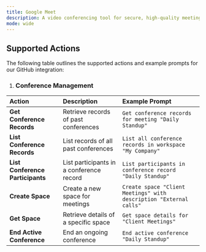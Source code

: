 ```yaml
---
title: Google Meet
description: A video conferencing tool for secure, high-quality meetings and team collaboration. 
mode: wide 
--- 
```


 
## Supported Actions
The following table outlines the supported actions and example prompts for our GitHub integration:

1. ### Conference Management

| Action          | Description                                         | Example Prompt                                                 |
| :-------------- | :--------------------------------------------------- | :---------------------------------------------------------------- |
|  **Get Conference Records**  | Retrieve records of past conferences       | `Get conference records for meeting "Daily Standup"` |
|  **List Conference Records**  | List records of all past conferences        | `List all conference records in workspace "My Company"` |
|  **List Conference Participants**  | List participants in a conference record        | `List participants in conference record "Daily Standup"` |
|  **Create Space**  | Create a new space for meetings        | `Create space "Client Meetings" with description "External calls"` |
|  **Get Space**  | Retrieve details of a specific space        | `Get space details for "Client Meetings"` |
|  **End Active Conference**  | End an ongoing conference        | `End active conference "Daily Standup"` |

 